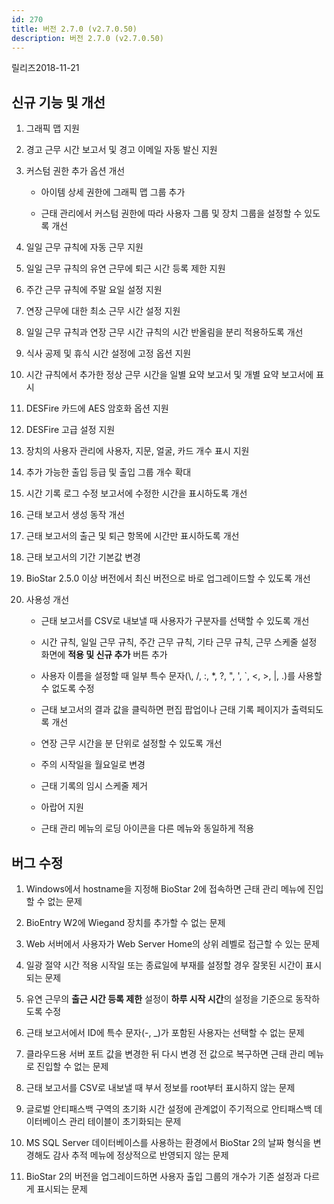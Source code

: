 ```yaml
---
id: 270
title: 버전 2.7.0 (v2.7.0.50)
description: 버전 2.7.0 (v2.7.0.50)
---
```


릴리즈<Separator/>2018-11-21

## 신규 기능 및 개선

1. 그래픽 맵 지원

1. 경고 근무 시간 보고서 및 경고 이메일 자동 발신 지원

1. 커스텀 권한 추가 옵션 개선

    * 아이템 상세 권한에 그래픽 맵 그룹 추가

    * 근태 관리에서 커스텀 권한에 따라 사용자 그룹 및 장치 그룹을 설정할 수 있도록 개선

1. 일일 근무 규칙에 자동 근무 지원

1. 일일 근무 규칙의 유연 근무에 퇴근 시간 등록 제한 지원

1. 주간 근무 규칙에 주말 요일 설정 지원

1. 연장 근무에 대한 최소 근무 시간 설정 지원

1. 일일 근무 규칙과 연장 근무 시간 규칙의 시간 반올림을 분리 적용하도록 개선

1. 식사 공제 및 휴식 시간 설정에 고정 옵션 지원

1. 시간 규칙에서 추가한 정상 근무 시간을 일별 요약 보고서 및 개별 요약 보고서에 표시

1. DESFire 카드에 AES 암호화 옵션 지원

1. DESFire 고급 설정 지원

1. 장치의 사용자 관리에 사용자, 지문, 얼굴, 카드 개수 표시 지원

1. 추가 가능한 출입 등급 및 출입 그룹 개수 확대

1. 시간 기록 로그 수정 보고서에 수정한 시간을 표시하도록 개선

1. 근태 보고서 생성 동작 개선

1. 근태 보고서의 출근 및 퇴근 항목에 시간만 표시하도록 개선

1. 근태 보고서의 기간 기본값 변경

1. BioStar 2.5.0 이상 버전에서 최신 버전으로 바로 업그레이드할 수 있도록 개선

1. 사용성 개선

    * 근태 보고서를 CSV로 내보낼 때 사용자가 구분자를 선택할 수 있도록 개선

    * 시간 규칙, 일일 근무 규칙, 주간 근무 규칙, 기타 근무 규칙, 근무 스케줄 설정 화면에 **적용 및 신규 추가** 버튼 추가

    * 사용자 이름을 설정할 때 일부 특수 문자(\\, /, :, \*, ?, ", ', `, \<, \>, |, .)를 사용할 수 없도록 수정

    * 근태 보고서의 결과 값을 클릭하면 편집 팝업이나 근태 기록 페이지가 출력되도록 개선

    * 연장 근무 시간을 분 단위로 설정할 수 있도록 개선

    * 주의 시작일을 월요일로 변경

    * 근태 기록의 임시 스케줄 제거

    * 아랍어 지원

    * 근태 관리 메뉴의 로딩 아이콘을 다른 메뉴와 동일하게 적용

## 버그 수정

1. Windows에서 hostname을 지정해 BioStar 2에 접속하면 근태 관리 메뉴에 진입할 수 없는 문제

1. BioEntry W2에 Wiegand 장치를 추가할 수 없는 문제

1. Web 서버에서 사용자가 Web Server Home의 상위 레벨로 접근할 수 있는 문제

1. 일광 절약 시간 적용 시작일 또는 종료일에 부재를 설정할 경우 잘못된 시간이 표시되는 문제

1. 유연 근무의 **출근 시간 등록 제한** 설정이 **하루 시작 시간**의 설정을 기준으로 동작하도록 수정

1. 근태 보고서에서 ID에 특수 문자(-, _)가 포함된 사용자는 선택할 수 없는 문제

1. 클라우드용 서버 포트 값을 변경한 뒤 다시 변경 전 값으로 복구하면 근태 관리 메뉴로 진입할 수 없는 문제

1. 근태 보고서를 CSV로 내보낼 때 부서 정보를 root부터 표시하지 않는 문제

1. 글로벌 안티패스백 구역의 초기화 시간 설정에 관계없이 주기적으로 안티패스백 데이터베이스 관리 테이블이 초기화되는 문제

1. MS SQL Server 데이터베이스를 사용하는 환경에서 BioStar 2의 날짜 형식을 변경해도 감사 추적 메뉴에 정상적으로 반영되지 않는 문제

1. BioStar 2의 버전을 업그레이드하면 사용자 출입 그룹의 개수가 기존 설정과 다르게 표시되는 문제